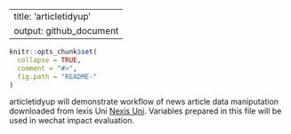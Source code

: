 
---
title: 'articletidyup'
output: github_document
---

```r
knitr::opts_chunk$set(
  collapse = TRUE,
  comment = "#>",
  fig.path = "README-"
)
```

<!-- [![CRAN_Status_Badge](http://www.r-pkg.org/badges/version/tidyjson)](https://cran.r-project.org/package=tidyjson) -->

articletidyup will demonstrate workflow of news article data maniputation downloaded from lexis Uni [Nexis Uni](https://www.lexisnexis.com/en-us/products/nexis-uni.page). Variables prepared in this file will be used in wechat impact evaluation.

